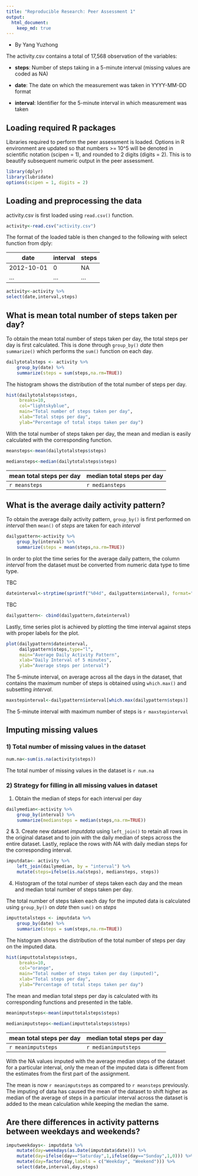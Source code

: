 ```yaml
---
title: "Reproducible Research: Peer Assessment 1"
output: 
  html_document:
    keep_md: true
---
```

- By Yang Yuzhong

The activity.csv contains a total of 17,568 observation of the variables:

- **steps**: Number of steps taking in a 5-minute interval (missing values are coded as NA)

- **date**: The date on which the measurement was taken in YYYY-MM-DD format

- **interval**: Identifier for the 5-minute interval in which measurement was taken

## Loading required R packages
Libraries required to perform the peer assessment is loaded.
Options in R environment are updated so that numbers >= 10^5 will be denoted in 
scientific notation (scipen = 1), and rounded to 2 digits (digits = 2). This
is to beautify subsequent numeric output in the peer assessment.
```r
library(dplyr)
library(lubridate)
options(scipen = 1, digits = 2)
```

## Loading and preprocessing the data

activity.csv is first loaded using `read.csv()` function.

```r
activity<-read.csv("activity.csv")
```

The format of the loaded table is then changed to the following with select 
function from dply:

| date | interval | steps |
| ---- | -------- | ----- |
| 2012-10-01 | 0 | NA |
| ... | ... | ... |

```r
activity<-activity %>% 
select(date,interval,steps)
```

## What is mean total number of steps taken per day?

To obtain the mean total number of steps taken per day, the total steps per day
is first calculated. This is done through `group_by()` _date_ then `summarize()` 
which performs the `sum()` function on each day.

```r
dailytotalsteps <- activity %>% 
    group_by(date) %>% 
    summarize(steps = sum(steps,na.rm=TRUE))
```

The histogram shows the distribution of the total number of steps per day.

```r
hist(dailytotalsteps$steps,
     breaks=10,
     col="lightskyblue",
     main="Total number of steps taken per day",
     xlab="Total steps per day",
     ylab="Percentage of total steps taken per day")
```

With the total number of steps taken per day, the mean and median is easily
calculated with the corresponding function.

```r
meansteps<-mean(dailytotalsteps$steps)

mediansteps<-median(dailytotalsteps$steps)
```

| mean total steps per day | median total steps per day | 
| ---- | ------ | 
| `r meansteps` | `r mediansteps` | 

## What is the average daily activity pattern?

To obtain the average daily activity pattern, `group_by()` is first performed on
_interval_ then `mean()` of _steps_ are taken for each _interval_
```r
dailypattern<-activity %>% 
    group_by(interval) %>% 
    summarize(steps = mean(steps,na.rm=TRUE))
```

In order to plot the time series for the average daily pattern, 
the column _interval_ from the dataset must be converted from numeric data type
to time type. 

TBC
```r
dateinterval<-strptime(sprintf("%04d", dailypattern$interval), format="%H%M")
```

TBC
```r
dailypattern<- cbind(dailypattern,dateinterval)
```

Lastly, time series plot is achieved by plotting the time interval against 
steps with proper labels for the plot.
```r
plot(dailypattern$dateinterval,
     dailypattern$steps,type="l",
     main="Average Daily Activity Pattern",
     xlab="Daily Interval of 5 minutes",
     ylab="Average steps per interval")
```

The 5-minute interval, on average across all the days in the dataset, 
that contains the maximum number of steps is obtained using `which.max()`
and subsetting _interval_.
```r
maxstepinterval<-dailypattern$interval[which.max(dailypattern$steps)]
```

The 5-minute interval with maximum number of steps is `r maxstepinterval`

## Imputing missing values

### 1) Total number of missing values in the dataset

```r
num.na<-sum(is.na(activity$steps))
```

The total number of missing values in the dataset is `r num.na`

### 2) Strategy for filling in all missing values in dataset

1) Obtain the median of steps for each interval per day
```r
dailymedian<-activity %>% 
    group_by(interval) %>% 
    summarize(mediansteps = median(steps,na.rm=TRUE))
```

2 & 3. Create new dataset _imputdata_ using `left_join()` to retain all rows
in the original dataset and to join with the daily median of steps across
the entire dataset. Lastly, replace the rows with _NA_ with daily median steps
for the corresponding interval.
```r
imputdata<- activity %>%
    left_join(dailymedian, by = "interval") %>%
    mutate(steps=ifelse(is.na(steps), mediansteps, steps))
```

4) Histogram of the total number of steps taken each day and the mean 
and median total number of steps taken per day.

The total number of steps taken each day for the imputed data is calculated
using `group_by()` on _date_ then `sum()` on _steps_
```r
imputtotalsteps <- imputdata %>% 
    group_by(date) %>% 
    summarize(steps = sum(steps,na.rm=TRUE))
```

The histogram shows the distribution of the total number of steps per day on 
the imputed data.
```r
hist(imputtotalsteps$steps,
     breaks=10,
     col="orange",
     main="Total number of steps taken per day (imputed)",
     xlab="Total steps per day",
     ylab="Percentage of total steps taken per day")
```

The mean and median total steps per day is calculated with its corresponding 
functions and presented in the table.
```r
meanimputsteps<-mean(imputtotalsteps$steps)

medianimputsteps<-median(imputtotalsteps$steps)
```

| mean total steps per day | median total steps per day | 
| ---- | ------ | 
| `r meanimputsteps` | `r medianimputsteps` | 

With the NA values imputed with the average median steps of the dataset for a
particular interval, only the mean of the imputed data is different from the
estimates from the first part of the assignment.

The mean is now `r meanimputsteps` as compared to `r meansteps` previously. 
The imputing of data has caused the mean of the dataset to shift higher as 
median of the average of steps in a particular interval across the dataset is
added to the mean calculation while keeping the median the same.

## Are there differences in activity patterns between weekdays and weekends?

```r
imputweekdays<- imputdata %>%
    mutate(day=weekdays(as.Date(imputdata$date))) %>%
    mutate(day=ifelse(day=="Saturday",1,ifelse(day=="Sunday",1,0))) %>%
    mutate(day=factor(day,labels = c("Weekday", "Weekend"))) %>%
    select(date,interval,day,steps)
```
